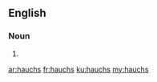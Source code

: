 {{also|Hauchs}}
==English==

===Noun===
{{head|en|noun plural form}}

# {{plural of|hauch|lang=en}}

[[ar:hauchs]]
[[fr:hauchs]]
[[ku:hauchs]]
[[my:hauchs]]